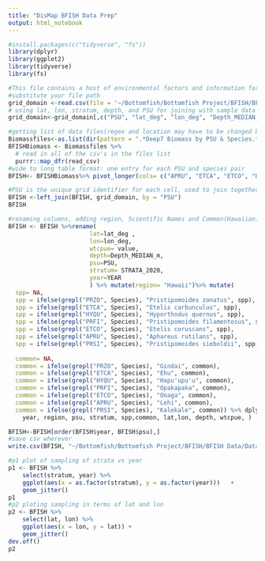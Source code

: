 ```yaml
---
title: "DisMap BFISH Data Prep"
output: html_notebook
---
```


```r
#install.packages(c("tidyverse", "fs"))
library(dplyr)
library(ggplot2)
library(tidyverse) 
library(fs)

```

```r
#This file contains a host of environmental factors and information for the Hawaii Grid
#substitute your file path 
grid_domain <-read.csv(file = '~/Bottomfish/Bottomfish Project/BFISH/BFISH Data/Data Analysis/[R]/BFISH 2020-present Data Analysis/DisMAP/Deep7_BFISH_Stratified_Domain_Grid.csv')
# using lat, lon, stratum, depth, and PSU for joining with sample data though there is more bathymetry data in the file
grid_domain<-grid_domain[,c("PSU", "lat_deg", "lon_deg", "Depth_MEDIAN_m")]

#getting list of data files(regex and location may have to be changed based on naming convention and data access)
Biomassfiles<-as.list(dir(pattern = ".*Deep7 Biomass by PSU & Species.*", path = "~/Bottomfish/Bottomfish Project/BFISH/BFISH Data/Data Analysis/[R]/BFISH 2020-present Data Analysis/WORKING/", full.names = T))
BFISHBiomass <- Biomassfiles %>% 
  # read in all of the csv's in the files list
  purrr::map_dfr(read_csv)
#wide to long table format: one entry for each PSU and species pair
BFISH<- BFISHBiomass%>% pivot_longer(cols= c("APRU", "ETCA", "ETCO", "HYQU", "PRFI", "PRSI", "PRZO"),names_to = "Species")

#PSU is the unique grid identifier for each cell, used to join together grid information and BFISH sampling from said grid
BFISH <-left_join(BFISH, grid_domain, by = "PSU")
BFISH
```


```r

#renaming columns, adding region, Scientific Names and Common(Hawaiian) Names, selecting needed columns (year, stratum, wtcpue, lat, lon, depth)
BFISH <- BFISH %>%rename(
                       lat=lat_deg ,
                       lon=lon_deg, 
                       wtcpue= value,
                       depth=Depth_MEDIAN_m,
                       psu=PSU,
                       stratum= STRATA_2020,
                       year=YEAR
                       ) %>% mutate(region= "Hawaii")%>% mutate(
  spp= NA,
  spp = ifelse(grepl("PRZO", Species), "Pristipomoides zonatus", spp),
  spp = ifelse(grepl("ETCA", Species), "Etelis carbunculus", spp),
  spp = ifelse(grepl("HYQU", Species), "Hyporthodus quernus", spp),
  spp = ifelse(grepl("PRFI", Species), "Pristipomoides filamentosus", spp),
  spp = ifelse(grepl("ETCO", Species), "Etelis coruscans", spp),
  spp = ifelse(grepl("APRU", Species), "Aphareus rutilans", spp),
  spp = ifelse(grepl("PRSI", Species), "Pristipomoides sieboldii", spp)) %>% mutate(
    
  common= NA,
  common = ifelse(grepl("PRZO", Species), "Gindai", common),
  common = ifelse(grepl("ETCA", Species), "Ehu", common),
  common = ifelse(grepl("HYQU", Species), "Hapu'upu'u", common),
  common = ifelse(grepl("PRFI", Species), "Opakapaka", common),
  common = ifelse(grepl("ETCO", Species), "Onaga", common),
  common = ifelse(grepl("APRU", Species), "Lehi", common),
  common = ifelse(grepl("PRSI", Species), "Kalekale", common)) %>% dplyr::select(
    year, region, psu, stratum, spp,common, lat,lon, depth, wtcpue, )

BFISH<-BFISH[order(BFISH$year, BFISH$psu),]
#save csv wherever
write.csv(BFISH, "~/Bottomfish/Bottomfish Project/BFISH/BFISH Data/Data Analysis/[R]/BFISH 2020-present Data Analysis/DisMAP/BFISH_DisMAP.csv", row.names = TRUE)

```




```r

#p1 plot of sampling of strata vs year
p1 <- BFISH %>% 
    select(stratum, year) %>% 
    ggplot(aes(x = as.factor(stratum), y = as.factor(year)))   +
    geom_jitter()
p1
#p2 ploting sampling in terms of lat and lon 
p2 <- BFISH %>%
    select(lat, lon) %>% 
    ggplot(aes(x = lon, y = lat)) +
    geom_jitter()
dev.off()
p2
```















